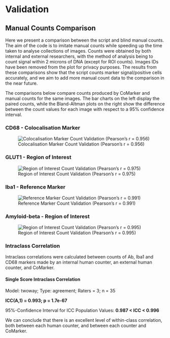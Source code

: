 # Validation

## Manual Counts Comparison

Here we present a comparison between the script and blind manual counts. The aim of the code is to imitate manual counts while speeding up the time taken to analyse collections of images. Counts were obtained by both internal and external researchers, with the method of analysis being to count signal within 2 microns of DNA (except for ROI counts). Images IDs have been removed from the plot for privacy purposes. The results from these comparisons show that the script counts marker signal/positive cells accurately, and we aim to add more manual count data to the comparison in the near future.

The comparisons below compare counts produced by CoMarker and manual counts for the same images. The bar charts on the left display the paired counts, while the Bland-Altman plots on the right show the difference between the count values for each image with respect to a 95% confidence interval.

### CD68 - Colocalisation Marker

![Colocalisation Marker Count Validation (Pearson's r = 0.956)](images/CD68_val.png)

### GLUT1 - Region of Interest

![Region of Interest Count Validation (Pearson's r = 0.975)](images/GLUT1_val-01.png)

### Iba1 - Reference Marker

![Reference Marker Count Validation (Pearson's r = 0.991)](images/Iba1_val-01.png)

### Amyloid-beta - Region of Interest

![Region of Interest Count Validation (Pearson's r = 0.995)](images/Ab_val-01.png)

### Intraclass Correlation

Intraclass correlations were calculated between counts of Ab, Iba1 and CD68 markers made by an internal human counter, an external human counter, and CoMarker.

#### Single Score Intraclass Correlation

Model: twoway; Type: agreement; Raters = 3; n = 35

**ICC(A,1) = 0.993; p = 1.7e-67**

95%-Confidence Interval for ICC Population Values: **0.987 \< ICC \< 0.996**

We can conclude that there is an excellent level of within-class correlation, both between each human counter, and between each counter and CoMarker.
